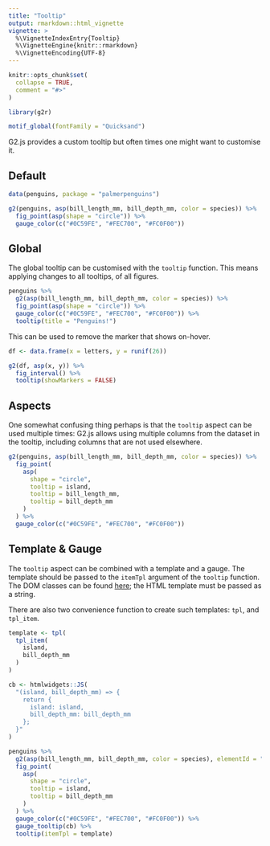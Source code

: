 ```yaml
---
title: "Tooltip"
output: rmarkdown::html_vignette
vignette: >
  %\VignetteIndexEntry{Tooltip}
  %\VignetteEngine{knitr::rmarkdown}
  %\VignetteEncoding{UTF-8}
---
```


```r
knitr::opts_chunk$set(
  collapse = TRUE,
  comment = "#>"
)

library(g2r)

motif_global(fontFamily = "Quicksand")
```

G2.js provides a custom tooltip but often times one might want to customise it.

## Default

```r
data(penguins, package = "palmerpenguins") 

g2(penguins, asp(bill_length_mm, bill_depth_mm, color = species)) %>% 
  fig_point(asp(shape = "circle")) %>% 
  gauge_color(c("#0C59FE", "#FEC700", "#FC0F00"))
```

## Global

The global tooltip can be customised with the `tooltip` function. This means applying changes to all tooltips, of all figures.

```r
penguins %>% 
  g2(asp(bill_length_mm, bill_depth_mm, color = species)) %>% 
  fig_point(asp(shape = "circle")) %>% 
  gauge_color(c("#0C59FE", "#FEC700", "#FC0F00")) %>% 
  tooltip(title = "Penguins!")
```

This can be used to remove the marker that shows on-hover.

```r
df <- data.frame(x = letters, y = runif(26))

g2(df, asp(x, y)) %>% 
  fig_interval() %>% 
  tooltip(showMarkers = FALSE)
```

## Aspects

One somewhat confusing thing perhaps is that the `tooltip` aspect can be used multiple times: G2.js allows using multiple columns from the dataset in the tooltip, including columns that are not used elsewhere.

```r
g2(penguins, asp(bill_length_mm, bill_depth_mm, color = species)) %>% 
  fig_point(
    asp(
      shape = "circle", 
      tooltip = island,
      tooltip = bill_length_mm,
      tooltip = bill_depth_mm
    )
  ) %>% 
  gauge_color(c("#0C59FE", "#FEC700", "#FC0F00"))
```

## Template & Gauge

The `tooltip` aspect can be combined with a template and a gauge. The template should be passed to the `itemTpl` argument of the `tooltip` function. The DOM classes can be found [here](https://g2.antv.vision/en/docs/api/general/tooltip); the HTML template must be passed as a string.

There are also two convenience function to create such templates: `tpl`, and `tpl_item`.

```r
template <- tpl(
  tpl_item(
    island,
    bill_depth_mm
  )
)

cb <- htmlwidgets::JS(
  "(island, bill_depth_mm) => {
    return {
      island: island,
      bill_depth_mm: bill_depth_mm
    };
  }"
)

penguins %>% 
  g2(asp(bill_length_mm, bill_depth_mm, color = species), elementId = "x") %>% 
  fig_point(
    asp(
      shape = "circle",
      tooltip = island,
      tooltip = bill_depth_mm
    )
  ) %>% 
  gauge_color(c("#0C59FE", "#FEC700", "#FC0F00")) %>% 
  gauge_tooltip(cb) %>% 
  tooltip(itemTpl = template)
```
